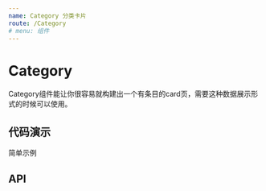 ```yaml
---
name: Category 分类卡片
route: /Category
# menu: 组件
---
```




# Category

Category组件能让你很容易就构建出一个有条目的card页，需要这种数据展示形式的时候可以使用。

## 代码演示

简单示例

<Playground>
    <div id="container">
       <Category originArr = {[
            {browser:"外部浏览器", jobNumber:"工号", plugins:"插件",name: "张三", letter:'Z'},
            {browser:"外部浏览器", jobNumber:"工号", plugins:"插件", name: "张er", letter:'Z'},
            {jobNumber:"工号", plugins:"插件", name: "安康", letter:'A'},
            {browser:"外部浏览器", plugins:"插件", name: "Alice", letter:'A'},
            {browser:"外部浏览器", jobNumber:"工号", plugins:"插件", name: "汤姆", letter:'T'},
            {browser:"外部浏览器", jobNumber:"工号", name: "北部湾", letter:'B'},
            {browser:"外部浏览器", jobNumber:"工号", plugins:"插件", name: "诚泰财产", letter:'C'},
            {browser:"外部浏览器", jobNumber:"工号", plugins:"插件", name: "长江财产", letter:'C'},
            {browser:"外部浏览器", jobNumber:"工号", plugins:"插件", name: "长安", letter:'C'},
            {browser:"外部浏览器", jobNumber:"工号", plugins:"插件", name: "大地", letter:'D'},
             {browser:"外部浏览器", jobNumber:"工号", plugins:"插件", name: "+123", letter:'+'},
            {browser:"外部浏览器", jobNumber:"工号", plugins:"插件", name: "-4567", letter:'-'},
            {browser:"外部浏览器", jobNumber:"工号", plugins:"插件", name: "_name", letter:'_'},
            {browser:"外部浏览器", jobNumber:"工号", plugins:"插件", name: "123", letter:'1'},
            {browser:"外部浏览器", jobNumber:"工号", plugins:"插件", name: "都邦", letter:'D'},
            {browser:"外部浏览器", jobNumber:"工号", plugins:"插件", name: "鼎和地产", letter:'D'},
            {browser:"外部浏览器", jobNumber:"工号", plugins:"插件", name: "大地B2B", letter:'D'},
            {browser:"外部浏览器", jobNumber:"工号", plugins:"插件", name: "鄂尔多斯", letter:'E'},
            {browser:"外部浏览器", jobNumber:"工号", plugins:"插件", name: "福建", letter:'F'},
            {browser:"外部浏览器", jobNumber:"工号", plugins:"插件", name: "高德", letter:'G'},
            {browser:"外部浏览器", jobNumber:"工号", plugins:"插件", name: "哈尔滨", letter:'H'},
            {browser:"外部浏览器", jobNumber:"工号", plugins:"插件", name: "江西", letter:'J'},
            {browser:"外部浏览器", jobNumber:"工号", plugins:"插件", name: "克隆", letter:'K'},
            {browser:"外部浏览器", jobNumber:"工号", plugins:"插件", name: "梁山", letter:'L'},
            {browser:"外部浏览器", jobNumber:"工号", plugins:"插件", name: "模拟", letter:'M'},
            {browser:"外部浏览器", jobNumber:"工号", plugins:"插件", name: "南宁", letter:'N'},
            {browser:"外部浏览器", jobNumber:"工号", plugins:"插件", name: "欧亚", letter:'O'},
            {browser:"外部浏览器", jobNumber:"工号", plugins:"插件", name: "品牌", letter:'P'},
            {browser:"外部浏览器", jobNumber:"工号", plugins:"插件", name: "签证", letter:'Q'},
            {browser:"外部浏览器", jobNumber:"工号", plugins:"插件", name: "瑞士", letter:'R'},
            {browser:"外部浏览器", jobNumber:"工号", plugins:"插件", name: "四川", letter:'S'},
            {browser:"外部浏览器", jobNumber:"工号", plugins:"插件", name: "武器", letter:'W'},
            {browser:"外部浏览器", obNumber:"工号", plugins:"插件", name: "西安", letter:'X'},
            {browser:"外部浏览器", obNumber:"工号", plugins:"插件", name: "云南", letter:'Y'},
            {browser:"外部浏览器", obNumber:"工号", plugins:"插件", name: "中国", letter:'Z'},
        ]} container="container" />
    </div>
</Playground>

## API

<PropsTable of={Category} />
